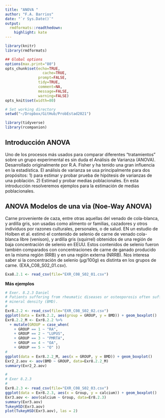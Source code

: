 ```yaml
---
title: "ANOVA "
author: "F.A. Barrios"
date: "`r Sys.Date()`"
output:
  rmdformats::readthedown:
    highlight: kate
---
```


```r
library(knitr)
library(rmdformats)

## Global options
options(max.print="80")
opts_chunk$set(echo=TRUE,
	             cache=TRUE,
               prompt=FALSE,
               tidy=TRUE,
               comment=NA,
               message=FALSE,
               warning=FALSE)
opts_knit$set(width=80)
```

```r
# Set working directory
setwd("~/Dropbox/GitHub/ProbEstad2021")

library(tidyverse)
library(rcompanion)
```


## Introducción ANOVA  
Uno de los procesos más usados para comparar diferentes "tratamientos" sobre un grupo experimental es sin duda el Análisis de Varianza (ANOVA).  Desarrollado originalmente por R.A. Fisher y ha tenido una gran influencia en la estadística.  El análisis de varianza se usa principalmente para dos propósitos: 1) para estimar y probar prueba de hipótesis de varianzas de una población. 2) Estimad y probar medias poblacionales.  En esta introducción resolveremos ejemplos para la estimación de medias poblacionales.   

## ANOVA Modelos de una via  (Noe-Way ANOVA)  

Carne proveniente de caza, entre otras aquellas del venado de cola-blanca, y ardilla gris, son usadas como alimento or familias, cazadores y otros individuos por razones culturales, personales, o de salud. EN un estudio de Holben et al. estimó el contenido de selenio de carne de venado cola-blanca libre (venison), y ardilla gris (squirrel) obtenidos de una región de baja concentración de selenio en EEUU.  Estos contenidos de selenio fueron también comparados con concentraciones de carne de ganado producido en la misma región (RRB) y en una región externa (NRRB). Nos interesa saber si la concentración de selenio $(\mu g/100g)$ es distinta en los grupos de carne. (EXA_C08_S02_01.csv).

```r
Exa8.2.1 <- read_csv(file="EXR_C08_S02_01.csv")

```

**Más ejemplos**
```r
# Exer. 8.2.3 Daniel
# Patients suffering from rheumatic diseases or osteoporosis often suffer critical loss in bone
# mineral density (BMD).
#
Exr8.2.2 <- read_csv(file="EXR_C08_S02_02.csv")
ggplot(data = Exr8.2.2, aes(group = GROUP, y = BMD)) + geom_boxplot()
Exr8.2.2_M <- Exr8.2.2 %>%
  + mutate(GROUP = case_when(
    + GROUP == 1 ~ "RA",
    + GROUP == 2 ~ "LUPUS",
    + GROUP == 3 ~ "PMRTA",
    + GROUP == 4 ~ "OA",
    + GROUP == 5 ~ "O" ))
#
ggplot(data = Exr8.2.2_M, aes(x = GROUP, y = BMD)) + geom_boxplot()
Exr2_2.aov <- aov(BMD ~ GROUP, data=Exr8.2.2_M)
summary(Exr2_2.aov)

#
# Exer 8.2.3
#
Exr8.2.3 <- read_csv(file="EXR_C08_S02_03.csv")
ggplot(data = Exr8.2.3, aes(x = Group, y = calcium)) + geom_boxplot()
Exr3.aov <- aov(calcium ~ Group, data=Er8.2.3)
summary(Exr3.aov)
TukeyHSD(Exr3.aov)
plot(TukeyHSD(Exr3.aov), las = 2)
```